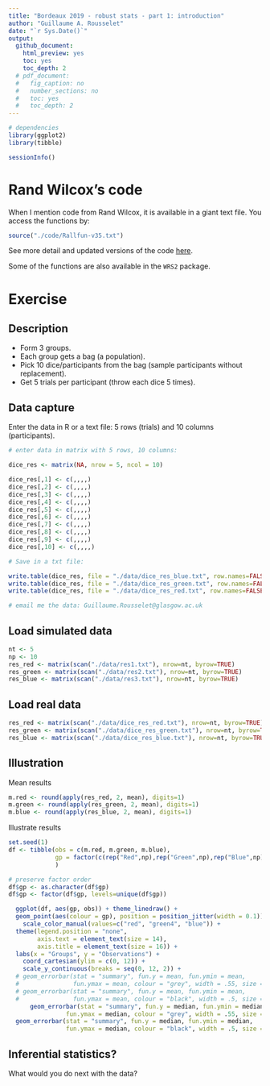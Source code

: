 ```yaml
---
title: "Bordeaux 2019 - robust stats - part 1: introduction"
author: "Guillaume A. Rousselet"
date: "`r Sys.Date()`"
output:
  github_document:
    html_preview: yes
    toc: yes
    toc_depth: 2
  # pdf_document:
  #   fig_caption: no
  #   number_sections: no
  #   toc: yes
  #   toc_depth: 2
---
```


```r
# dependencies
library(ggplot2)
library(tibble)
```

```r
sessionInfo()
```

# Rand Wilcox's code
When I mention code from Rand Wilcox, it is available in a giant text file.
You access the functions by:
```r
source("./code/Rallfun-v35.txt")
```

See more detail and updated versions of the code [here](https://dornsife.usc.edu/labs/rwilcox/software/).

Some of the functions are also available in the `WRS2` package.

# Exercise

## Description

- Form 3 groups.
- Each group gets a bag (a population).
- Pick 10 dice/participants from the bag (sample participants without replacement).
- Get 5 trials per participant (throw each dice 5 times).

## Data capture

Enter the data in R or a text file: 5 rows (trials) and 10 columns (participants).

```r
# enter data in matrix with 5 rows, 10 columns:

dice_res <- matrix(NA, nrow = 5, ncol = 10)

dice_res[,1] <- c(,,,,)
dice_res[,2] <- c(,,,,)
dice_res[,3] <- c(,,,,)
dice_res[,4] <- c(,,,,)
dice_res[,5] <- c(,,,,)
dice_res[,6] <- c(,,,,)
dice_res[,7] <- c(,,,,)
dice_res[,8] <- c(,,,,)
dice_res[,9] <- c(,,,,)
dice_res[,10] <- c(,,,,)

# Save in a txt file:

write.table(dice_res, file = "./data/dice_res_blue.txt", row.names=FALSE, col.names=FALSE)
write.table(dice_res, file = "./data/dice_res_green.txt", row.names=FALSE, col.names=FALSE)
write.table(dice_res, file = "./data/dice_res_red.txt", row.names=FALSE, col.names=FALSE)

# email me the data: Guillaume.Rousselet@glasgow.ac.uk
```

## Load simulated data

```r
nt <- 5
np <- 10
res_red <- matrix(scan("./data/res1.txt"), nrow=nt, byrow=TRUE)
res_green <- matrix(scan("./data/res2.txt"), nrow=nt, byrow=TRUE)
res_blue <- matrix(scan("./data/res3.txt"), nrow=nt, byrow=TRUE)
```

## Load real data

```r
res_red <- matrix(scan("./data/dice_res_red.txt"), nrow=nt, byrow=TRUE)
res_green <- matrix(scan("./data/dice_res_green.txt"), nrow=nt, byrow=TRUE)
res_blue <- matrix(scan("./data/dice_res_blue.txt"), nrow=nt, byrow=TRUE)
```

## Illustration

Mean results
```r
m.red <- round(apply(res_red, 2, mean), digits=1)
m.green <- round(apply(res_green, 2, mean), digits=1)
m.blue <- round(apply(res_blue, 2, mean), digits=1)
```

Illustrate results
```r
set.seed(1)
df <- tibble(obs = c(m.red, m.green, m.blue),
             gp = factor(c(rep("Red",np),rep("Green",np),rep("Blue",np)))
             )

# preserve factor order
df$gp <- as.character(df$gp)
df$gp <- factor(df$gp, levels=unique(df$gp))

  ggplot(df, aes(gp, obs)) + theme_linedraw() +
  geom_point(aes(colour = gp), position = position_jitter(width = 0.1)) +
    scale_color_manual(values=c("red", "green4", "blue")) +
  theme(legend.position = "none",
        axis.text = element_text(size = 14),
        axis.title = element_text(size = 16)) +
  labs(x = "Groups", y = "Observations") +   
    coord_cartesian(ylim = c(0, 12)) +
    scale_y_continuous(breaks = seq(0, 12, 2)) +
  # geom_errorbar(stat = "summary", fun.y = mean, fun.ymin = mean,
  #               fun.ymax = mean, colour = "grey", width = .55, size = 3) +
  # geom_errorbar(stat = "summary", fun.y = mean, fun.ymin = mean,
  #               fun.ymax = mean, colour = "black", width = .5, size = 1)
      geom_errorbar(stat = "summary", fun.y = median, fun.ymin = median,
                fun.ymax = median, colour = "grey", width = .55, size = 3) +
  geom_errorbar(stat = "summary", fun.y = median, fun.ymin = median,
                fun.ymax = median, colour = "black", width = .5, size = 1)
```

## Inferential statistics?

What would you do next with the data?
